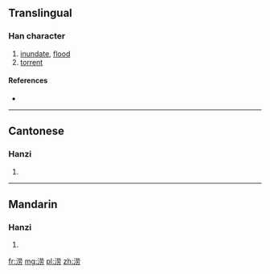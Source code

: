 {{also|澇}}
==Translingual==

===Han character===
{{Han char|rn=85|rad=水|as=07|sn=10|four=|canj=水廿月尸 (ETBS)}}

# [[inundate]], [[flood]]
# [[torrent]]

====References====
* {{Han ref|kx=0627.311|hdz=31619.060|uh=6D9D|ud=28061}}

----

==Cantonese==

===Hanzi===
{{yue-hanzi|jyut=lou6|y=lou6|tra=澇}}

# {{defn|lang=yue|sort=水07}}

----

==Mandarin==

===Hanzi===
{{cmn-hanzi|tra=澇|pin=[[lào]] ([[lao4]])|wg=lao<sup>4</sup>}}

# {{defn|lang=cmn|sort=水07}}

[[fr:涝]]
[[mg:涝]]
[[pl:涝]]
[[zh:涝]]